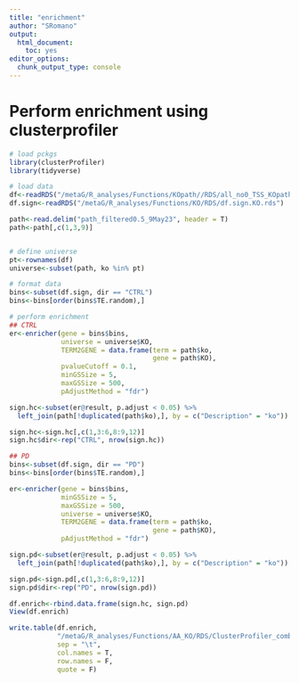 ```yaml
---
title: "enrichment"
author: "SRomano"
output: 
  html_document: 
    toc: yes
editor_options: 
  chunk_output_type: console
---
```

  
# Perform enrichment using clusterprofiler
```r
# load pckgs
library(clusterProfiler)
library(tidyverse)

# load data
df<-readRDS("/metaG/R_analyses/Functions/KOpath//RDS/all_no0_TSS_KOpath.rds")
df.sign<-readRDS("/metaG/R_analyses/Functions/KO/RDS/df.sign.KO.rds")

path<-read.delim("path_filtered0.5_9May23", header = T)
path<-path[,c(1,3,9)]


# define universe
pt<-rownames(df)
universe<-subset(path, ko %in% pt)

# format data
bins<-subset(df.sign, dir == "CTRL")
bins<-bins[order(bins$TE.random),]

# perform enrichment
## CTRL
er<-enricher(gene = bins$bins,
             universe = universe$KO,
             TERM2GENE = data.frame(term = path$ko,
                                    gene = path$KO),
             pvalueCutoff = 0.1,
             minGSSize = 5,
             maxGSSize = 500,
             pAdjustMethod = "fdr")

sign.hc<-subset(er@result, p.adjust < 0.05) %>%
  left_join(path[!duplicated(path$ko),], by = c("Description" = "ko"))

sign.hc<-sign.hc[,c(1,3:6,8:9,12)]
sign.hc$dir<-rep("CTRL", nrow(sign.hc))

## PD
bins<-subset(df.sign, dir == "PD")
bins<-bins[order(bins$TE.random),]

er<-enricher(gene = bins$bins,
             minGSSize = 5,
             maxGSSize = 500,
             universe = universe$KO,
             TERM2GENE = data.frame(term = path$ko,
                                    gene = path$KO),
             pAdjustMethod = "fdr")

sign.pd<-subset(er@result, p.adjust < 0.05) %>%
  left_join(path[!duplicated(path$ko),], by = c("Description" = "ko"))

sign.pd<-sign.pd[,c(1,3:6,8:9,12)]
sign.pd$dir<-rep("PD", nrow(sign.pd))

df.enrich<-rbind.data.frame(sign.hc, sign.pd)
View(df.enrich)

write.table(df.enrich,
            "/metaG/R_analyses/Functions/AA_KO/RDS/ClusterProfiler_combined.txt",
            sep = "\t",
            col.names = T,
            row.names = F,
            quote = F)
```
